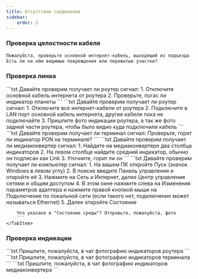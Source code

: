 ```yaml
---
title: Отсутствие соединения
sidebar:
    order: 2
---
```



### Проверка целостности кабеля
```txt
Пожалуйста, проверьте основной интернет-кабель, выходящий из подъезда
Есть ли на нём видимые повреждения или пережатые участки?
```

### Проверка линка
<Tabs>
    <TabItem label="Роутер">
        <Tabs>
            <TabItem label="Через WAN">
                ```txt
                Давайте проверим получает ли роутер сигнал:
                1. Отключите основной кабель интернета от роутера
                2. Проверьте, погас ли индикатор планеты
                ```
            </TabItem>
            <TabItem label="Через LAN">
                ```txt
                Давайте проверим получает ли роутер сигнал:
                1. Отключите все интернет-кабели от роутера
                2. Подключите в LAN порт основной кабель интернета, другие кабели пока не подключайте
                3. Пришлите фото индикации роутера, а так же фото задней части роутера, чтобы было видно куда подключили кабель
                ```
            </TabItem>
        </Tabs>
    </TabItem>
    <TabItem label="Терминал">
        ```txt
        Давайте проверим получает ли терминал сигнал:
        Проверьте, горит ли индикатор PON на терминале?
        ```
    </TabItem>
    <TabItem label="Медиаконвертер">
        ```txt
        Давайте проверим получает ли медиаконвертер сигнал:
        1. Найдите на медиаконвертере два столбца индикаторов
        2. На левом столбце найдите средний индикатор, обычно он подписан как Link
        3. Уточните, горит ли он
        ```
    </TabItem>
    <TabItem label="Напрямую">
        ```txt
        Давайте проверим получает ли компьютер сигнал:
        1. На вашем ПК откройте Пуск (значок Windows в левом углу)
        2. В поиске введите Панель управления и откройте её
        3. Нажмите на Сеть и Интернет, далее Центр управления сетями и общим доступом
        4. В этом окне нажмите слева на Изменения параметров адаптера и нажмите правой кнопкой мыши на Подключение по
        локальной сети (если такого нет, подключение может называться Ethernet)
        5. Далее откройте Состояние

        Что указано в "Состояние среды"? Отправьте, пожалуйста, фото
        ```
    </TabItem>
</Tabs>



### Проверка индикации
<Tabs>
    <TabItem label="Роутер">
        ```txt
        Пришлите, пожалуйста, в чат фотографию индикаторов роутера
        ```
    </TabItem>
    <TabItem label="Терминал">
        ```txt
        Пришлите, пожалуйста, в чат фотографию индикаторов терминала
        ```
    </TabItem>
    <TabItem label="Медиаконвертер">
        ```txt
        Пришлите, пожалуйста, в чат фотографию индикаторов медиаконвертера
        ```
    </TabItem>
</Tabs>